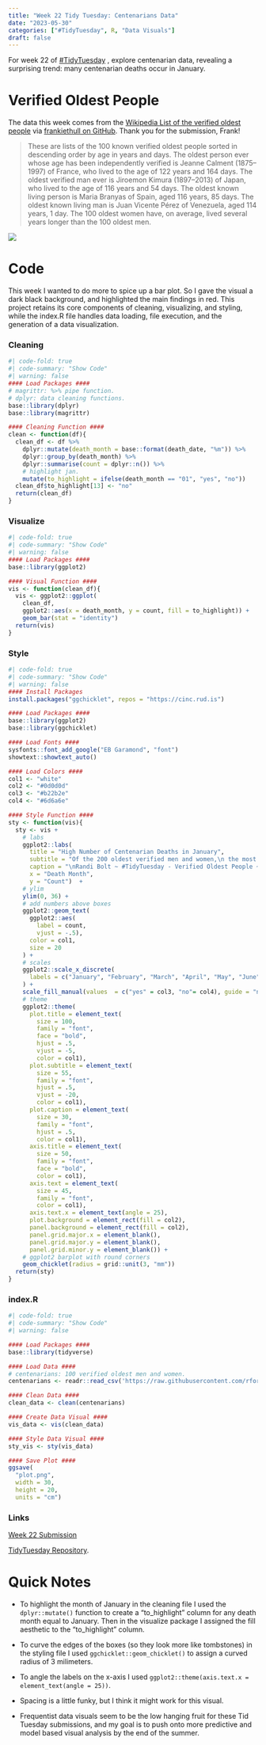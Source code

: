 ```yaml
---
title: "Week 22 Tidy Tuesday: Centenarians Data"
date: "2023-05-30"
categories: ["#TidyTuesday", R, "Data Visuals"]
draft: false
---
```


For week 22 of [#TidyTuesday](https://github.com/rfordatascience/tidytuesday) , explore centenarian data, revealing a surprising trend: many centenarian deaths occur in January.

# Verified Oldest People

The data this week comes from the [Wikipedia List of the verified oldest people](https://en.wikipedia.org/wiki/List_of_the_verified_oldest_people) via [frankiethull on GitHub](https://github.com/frankiethull/centenarians). Thank you for the submission, Frank!

> These are lists of the 100 known verified oldest people sorted in descending order by age in years and days. The oldest person ever whose age has been independently verified is Jeanne Calment (1875–1997) of France, who lived to the age of 122 years and 164 days. The oldest verified man ever is Jiroemon Kimura (1897–2013) of Japan, who lived to the age of 116 years and 54 days. The oldest known living person is Maria Branyas of Spain, aged 116 years, 85 days. The oldest known living man is Juan Vicente Pérez of Venezuela, aged 114 years, 1 day. The 100 oldest women have, on average, lived several years longer than the 100 oldest men.

![](plot.png)

# Code 

This week I wanted to do more to spice up a bar plot. So I gave the visual a dark black background, and highlighted the main findings in red. This project retains its core components of cleaning, visualizing, and styling, while the index.R file handles data loading, file execution, and the generation of a data visualization. 

::: {.panel-tabset}

### Cleaning

```r
#| code-fold: true
#| code-summary: "Show Code"
#| warning: false
#### Load Packages ####
# magrittr: %>% pipe function. 
# dplyr: data cleaning functions. 
base::library(dplyr)
base::library(magrittr)

#### Cleaning Function ####
clean <- function(df){
  clean_df <- df %>%
    dplyr::mutate(death_month = base::format(death_date, "%m")) %>%
    dplyr::group_by(death_month) %>%
    dplyr::summarise(count = dplyr::n()) %>%
    # highlight jan. 
    mutate(to_highlight = ifelse(death_month == "01", "yes", "no"))
  clean_df$to_highlight[13] <- "no"
  return(clean_df)
}
```

### Visualize

```r
#| code-fold: true
#| code-summary: "Show Code"
#| warning: false
#### Load Packages ####
base::library(ggplot2)

#### Visual Function ####
vis <- function(clean_df){
  vis <- ggplot2::ggplot(
    clean_df,
    ggplot2::aes(x = death_month, y = count, fill = to_highlight)) +
    geom_bar(stat = "identity")
  return(vis)
}
```

### Style

```r
#| code-fold: true
#| code-summary: "Show Code"
#| warning: false
#### Install Packages
install.packages("ggchicklet", repos = "https://cinc.rud.is")

#### Load Packages ####
base::library(ggplot2)
base::library(ggchicklet)

#### Load Fonts ####
sysfonts::font_add_google("EB Garamond", "font")
showtext::showtext_auto()

#### Load Colors ####
col1 <- "white"
col2 <- "#0d0d0d"
col3 <- "#b22b2e"
col4 <- "#6d6a6e"

#### Style Function ####
sty <- function(vis){
  sty <- vis +
    # labs
    ggplot2::labs(
      title = "High Number of Centenarian Deaths in January",
      subtitle = "Of the 200 oldest verified men and women,\n the most common month for a centarian to die in is January.",
      caption = "\nRandi Bolt ~ #TidyTuesday - Verified Oldest People ~ May 2023",
      x = "Death Month",
      y = "Count")  +
    # ylim
    ylim(0, 36) +
    # add numbers above boxes
    ggplot2::geom_text(
      ggplot2::aes(
        label = count,
        vjust = -.5),
      color = col1,
      size = 20
    ) + 
    # scales 
    ggplot2::scale_x_discrete(
      labels = c("January", "February", "March", "April", "May", "June", "July", "August", "September", "October", "November", "December", "Alive")
    ) +
    scale_fill_manual(values  = c("yes" = col3, "no"= col4), guide = "none") + 
    # theme
    ggplot2::theme(
      plot.title = element_text(
        size = 100,
        family = "font",
        face = "bold",
        hjust = .5,
        vjust = -5,
        color = col1),
      plot.subtitle = element_text(
        size = 55,
        family = "font",
        hjust = .5,
        vjust = -20,
        color = col1),
      plot.caption = element_text(
        size = 30,
        family = "font",
        hjust = .5,
        color = col1),
      axis.title = element_text(
        size = 50, 
        family = "font",
        face = "bold",
        color = col1),
      axis.text = element_text(
        size = 45, 
        family = "font",
        color = col1),
      axis.text.x = element_text(angle = 25), 
      plot.background = element_rect(fill = col2),
      panel.background = element_rect(fill = col2),
      panel.grid.major.x = element_blank(),
      panel.grid.major.y = element_blank(),
      panel.grid.minor.y = element_blank()) +               
    # ggplot2 barplot with round corners
    geom_chicklet(radius = grid::unit(3, "mm")) 
  return(sty)
}
```

### index.R

```r
#| code-fold: true
#| code-summary: "Show Code"
#| warning: false

#### Load Packages ####
base::library(tidyverse)

#### Load Data ####
# centenarians: 100 verified oldest men and women.
centenarians <- readr::read_csv('https://raw.githubusercontent.com/rfordatascience/tidytuesday/master/data/2023/2023-05-30/centenarians.csv')

#### Clean Data ####
clean_data <- clean(centenarians)

#### Create Data Visual ####
vis_data <- vis(clean_data)

#### Style Data Visual ####
sty_vis <- sty(vis_data)

#### Save Plot ####
ggsave(
  "plot.png", 
  width = 30, 
  height = 20, 
  units = "cm")
```


### Links

[Week 22 Submission](https://github.com/rbolt13/tidytuesday/tree/main/2023/week_22) 

[TidyTuesday Repository](https://github.com/rbolt13/tidytuesday).


:::

# Quick Notes

* To highlight the month of January in the cleaning file I used the `dplyr::mutate()` function to create a "to_highlight" column for any death month equal to January. Then in the visualize package I assigned the fill aesthetic to the "to_highlight" column. 

* To curve the edges of the boxes (so they look more like tombstones) in the styling file I used `ggchicklet::geom_chicklet()` to assign a curved radius of 3 milimeters.  

* To angle the labels on the x-axis I used `ggplot2::theme(axis.text.x = element_text(angle = 25))`. 
* Spacing is a little funky, but I think it might work for this visual. 

* Frequentist data visuals seem to be the low hanging fruit for these Tid Tuesday submissions, and my goal is to push onto more predictive and model based visual analysis by the end of the summer. 
